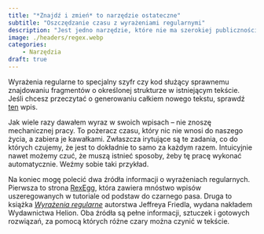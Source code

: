 ```yaml
---
title: "*Znajdź i zmień* to narzędzie ostateczne"
subtitle: "Oszczędzanie czasu z wyrażeniami regularnymi"
description: "Jest jedno narzędzie, które nie ma szerokiej publiczności poza światem technicznym, a pozwala oszczędzić naprawdę dużo czasu. Z pełną powagą uważam że powinno być to nauczane w szkole, razem z obsługą programów do pisania. Z pełną odpowiedzialnością twierdzę, że przyda się to każdemu, kto cokolwiek pisze na komputerze, nieważne, czy to profesor, księgowa czy zwykły Kowalski. Mowa tutaj o wyrażeniach regularnych (*Regualr Expressions*, RegEx), które przybliżam w tym tekście."
image: ./headers/regex.webp
categories:
    - Narzędzia
draft: true
---
```


Wyrażenia regularne to specjalny szyfr czy kod służący sprawnemu znajdowaniu fragmentów o określonej strukturze w istniejącym tekście. Jeśli chcesz przeczytać o generowaniu całkiem nowego tekstu, sprawdź [ten](powtarzalny-tekst.qmd) wpis.

Jak wiele razy dawałem wyraz w swoich wpisach – nie znoszę mechanicznej pracy. To pożeracz czasu, który nic nie wnosi do naszego życia, a zabiera je kawałkami. Zwłaszcza irytujące są te zadania, co do których czujemy, że jest to dokładnie to samo za każdym razem. Intuicyjnie nawet możemy czuć, że muszą istnieć sposoby, żeby tę pracę wykonać automatycznie. Weźmy sobie taki przykład.

Na koniec mogę polecić dwa źródła informacji o wyrażeniach regularnych. Pierwsza to strona [RexEgg](https://www.rexegg.com/), która zawiera mnóstwo wpisów uszeregowanych w tutoriale od podstaw do czarnego pasa. Druga to książka [*Wyrażenia regularne*](https://helion.pl/ksiazki/wyrazenia-regularne-jeffrey-e-f-friedl,wyrare.htm#format/d) autorstwa Jeffreya Friedla, wydana nakładem Wydawnictwa Helion. Oba źródła są pełne informacji, sztuczek i gotowych rozwiązań, za pomocą których różne czary można czynić w tekście.